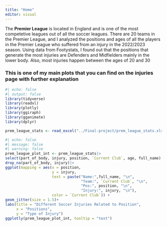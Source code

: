 ```yaml
---
title: "Home"
editor: visual
---
```


The **Premier League** is located in England and is one of the most competetive leagues out of all the soccer leagues. There are 20 teams in the Premier League, and I analyzed the positions and ages of all the players in the Premier League who suffered from an injury in the 2022/2023 season. Using data from Footystats, I found out that the positions that generate the most injuries are Defenders and Midfielders mainly in the lower body. Also, most injuries happen between the ages of 20 and 30


### This is one of my main plots that you can find on the injuries page with further explanation



```r
#| echo: false
#| output: false
library(tidyverse)
library(readxl)
library(plotly)
library(ggiraph)
library(gganimate)
library(dplyr)

prem_league_stats <- read_excel("../Final-project/prem_league_stats.xlsx")
```


```r
#| echo: false
#| message: false
#| warning: false
prem_league_plot_int <- prem_league_stats|>
select(part_of_body, injury, position, `Current Club`, age, full_name)|>
drop_na(part_of_body, injury)|>
ggplot(mapping = aes(x = position,
                     y = injury,
                     text = paste("Name:",full_name, "\n",
                                  "Team:", `Current Club`, "\n",
                                  "Pos:", position, "\n",
                                  "Injury:", injury, "\n"),
                     color = `Current Club`)) +
geom_jitter(size = 1.5)+
labs(title = "Different Soccer Injuries Related to Position",
     x = "Positions",
     y = "Type of Injury")
ggplotly(prem_league_plot_int, tooltip = "text")
```
